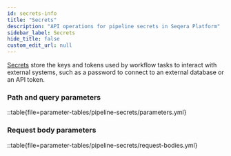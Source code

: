 ```yaml
---
id: secrets-info
title: "Secrets"
description: "API operations for pipeline secrets in Seqera Platform"
sidebar_label: Secrets
hide_title: false
custom_edit_url: null
---
```



[Secrets](https://docs.seqera.io/platform-cloud/secrets/overview) store the keys and tokens used by workflow tasks to interact with external systems, such as a password to connect to an external database or an API token.

### Path and query parameters 

::table{file=parameter-tables/pipeline-secrets/parameters.yml}

### Request body parameters 

::table{file=parameter-tables/pipeline-secrets/request-bodies.yml}